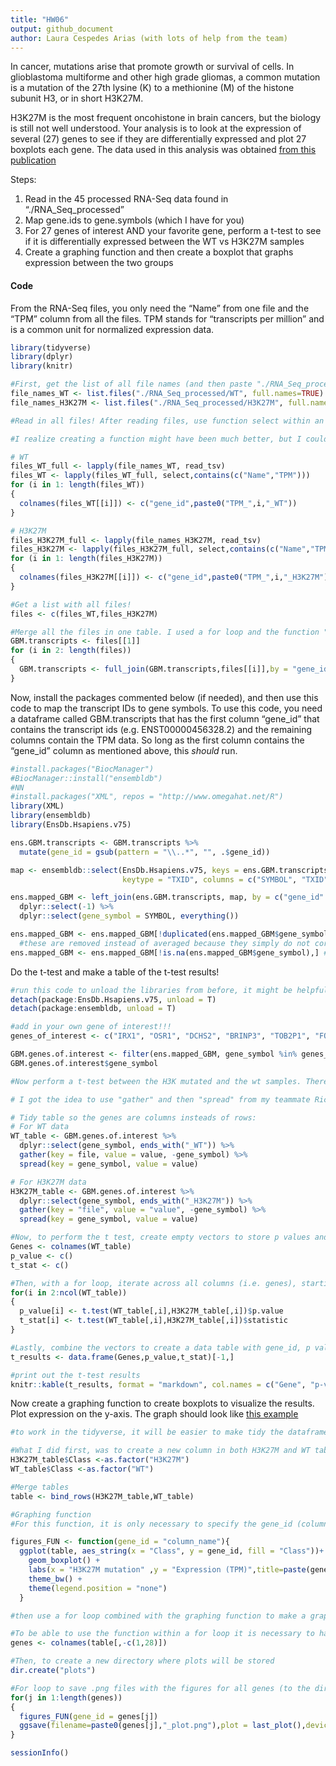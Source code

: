 ```yaml
---
title: "HW06"
output: github_document
author: Laura Cespedes Arias (with lots of help from the team)
---
```


In cancer, mutations arise that promote growth or survival of cells. In glioblastoma multiforme and other high grade gliomas, a common mutation is a mutation of the 27th lysine (K) to a methionine (M) of the histone subunit H3, or in short H3K27M. 

H3K27M is the most frequent oncohistone in brain cancers, but the biology is still not well understood. Your analysis is to look at the expression of several (27) genes to see if they are differentially expressed and plot 27 boxplots each gene. The data used in this analysis was obtained [from this publication](https://pubmed.ncbi.nlm.nih.gov/31085178/) 

Steps: 

  1. Read in the 45 processed RNA-Seq data found in "./RNA_Seq_processed"
  2. Map gene.ids to gene.symbols (which I have for you)
  3. For 27 genes of interest AND your favorite gene, perform a t-test to see if it is differentially expressed between the WT vs H3K27M samples
  4. Create a graphing function and then create a boxplot that graphs expression between the two groups

#### Code

From the RNA-Seq files, you only need the "Name" from one file and the "TPM" column from all the files. TPM stands for "transcripts per million" and is a common unit for normalized expression data. 

```r
library(tidyverse) 
library(dplyr) 
library(knitr)

#First, get the list of all file names (and then paste "./RNA_Seq_processed" to get the full path)
file_names_WT <- list.files("./RNA_Seq_processed/WT", full.names=TRUE)
file_names_H3K27M <- list.files("./RNA_Seq_processed/H3K27M", full.names=TRUE)

#Read in all files! After reading files, use function select within an apply to get tables with the columns of interest. Then, change the TPM column name to include info on the WT/H3K27M status

#I realize creating a function might have been much better, but I could not get them to work! Therefore, I decided to use for loops and apply functions which I have used more often in the past :)

# WT
files_WT_full <- lapply(file_names_WT, read_tsv)
files_WT <- lapply(files_WT_full, select,contains(c("Name","TPM")))
for (i in 1: length(files_WT))
{
  colnames(files_WT[[i]]) <- c("gene_id",paste0("TPM_",i,"_WT")) 
}

# H3K27M
files_H3K27M_full <- lapply(file_names_H3K27M, read_tsv)
files_H3K27M <- lapply(files_H3K27M_full, select,contains(c("Name","TPM")))
for (i in 1: length(files_H3K27M))
{
  colnames(files_H3K27M[[i]]) <- c("gene_id",paste0("TPM_",i,"_H3K27M")) 
}

#Get a list with all files!
files <- c(files_WT,files_H3K27M)

#Merge all the files in one table. I used a for loop and the function "full join" to acomplish this.
GBM.transcripts <- files[[1]]
for (i in 2: length(files))
{
  GBM.transcripts <- full_join(GBM.transcripts,files[[i]],by = "gene_id") 
}
```

Now, install the packages commented below (if needed), and then use this code to map the transcript IDs to gene symbols. To use this code, you need a dataframe called GBM.transcripts that has the first column "gene_id" that contains the transcript ids (e.g. ENST00000456328.2) and the remaining columns contain the TPM data. So long as the first column contains the "gene_id" column as mentioned above, this *should* run. 

```r
#install.packages("BiocManager")
#BiocManager::install("ensembldb")
#NN
#install.packages("XML", repos = "http://www.omegahat.net/R")
library(XML)
library(ensembldb)
library(EnsDb.Hsapiens.v75)

ens.GBM.transcripts <- GBM.transcripts %>% 
  mutate(gene_id = gsub(pattern = "\\..*", "", .$gene_id))

map <- ensembldb::select(EnsDb.Hsapiens.v75, keys = ens.GBM.transcripts$gene_id,
                         keytype = "TXID", columns = c("SYMBOL", "TXID"))

ens.mapped_GBM <- left_join(ens.GBM.transcripts, map, by = c("gene_id" = "TXID")) %>% 
  dplyr::select(-1) %>% 
  dplyr::select(gene_symbol = SYMBOL, everything())

ens.mapped_GBM <- ens.mapped_GBM[!duplicated(ens.mapped_GBM$gene_symbol),] #remove duplicated gene symbols
  #these are removed instead of averaged because they simply do not correlate particularly well. 
ens.mapped_GBM <- ens.mapped_GBM[!is.na(ens.mapped_GBM$gene_symbol),] #remove NA values

```

Do the t-test and make a table of the t-test results!

```r
#run this code to unload the libraries from before, it might be helpful because the select() function from dplyr might be hidden otherwise
detach(package:EnsDb.Hsapiens.v75, unload = T)
detach(package:ensembldb, unload = T)

#add in your own gene of interest!!! 
genes_of_interest <- c("IRX1", "OSR1", "DCHS2", "BRINP3", "TOB2P1", "FOXD1", "ZFPM2", "GLB1", "ALG5", "TRIM4", "ADARB2", "PCDHGA11", "IDH1", "EGFR", "MGMT", "TERT", "PTEN", "TP53", "RB1", "PTEN", "ATRX", "PDGFRA", "PIK3CA", "MICA", "CDKN2A", "EZH2", "BRD2")

GBM.genes.of.interest <- filter(ens.mapped_GBM, gene_symbol %in% genes_of_interest)
GBM.genes.of.interest$gene_symbol

#Now perform a t-test between the H3K mutated and the wt samples. There are many ways to do this actually, you can use a for loop or you could do the tidy alternative with broom(), but the for loop is probably the easiest

# I got the idea to use "gather" and then "spread" from my teammate Ricardo who kindly showed me his code after I got stuck. So, this solution is his, not mine.

# Tidy table so the genes are columns insteads of rows:
# For WT data
WT_table <- GBM.genes.of.interest %>%
  dplyr::select(gene_symbol, ends_with("_WT")) %>%
  gather(key = file, value = value, -gene_symbol) %>%
  spread(key = gene_symbol, value = value)

# For H3K27M data
H3K27M_table <- GBM.genes.of.interest %>%
  dplyr::select(gene_symbol, ends_with("_H3K27M")) %>%
  gather(key = "file", value = "value", -gene_symbol) %>%
  spread(key = gene_symbol, value = value)

#Now, to perform the t test, create empty vectors to store p values and t values
Genes <- colnames(WT_table)
p_value <- c()
t_stat <- c()

#Then, with a for loop, iterate across all columns (i.e. genes), starting from column 2 (column 1 = "file"). 
for(i in 2:ncol(WT_table))
{
  p_value[i] <- t.test(WT_table[,i],H3K27M_table[,i])$p.value
  t_stat[i] <- t.test(WT_table[,i],H3K27M_table[,i])$statistic
}

#Lastly, combine the vectors to create a data table with gene_id, p value and t statistic values
t_results <- data.frame(Genes,p_value,t_stat)[-1,]

#print out the t-test results
knitr::kable(t_results, format = "markdown", col.names = c("Gene", "p-value","t statistic"))
```

Now create a graphing function to create boxplots to visualize the results. Plot expression on the y-axis. The graph should look like [this example](IRX1_example.png)

```r
#to work in the tidyverse, it will be easier to make tidy the dataframe first

#What I did first, was to create a new column in both H3K27M and WT tables. This column will have the information on mutation status, which will be useful when both tables will be merged (to be able to later use as categorical variable for the graphing function)
H3K27M_table$Class <-as.factor("H3K27M")
WT_table$Class <-as.factor("WT")

#Merge tables
table <- bind_rows(H3K27M_table,WT_table)

#Graphing function
#For this function, it is only necessary to specify the gene_id (columns in data frame, see below). Then is a simple function to create a boxplot similar to the one in the example. I used aes_string instead of aes so it can identify 'gene_id' in each iteration. The categorical variable (x axis and color) is "Class" the variable that I created at the beggining of the chunk.

figures_FUN <- function(gene_id = "column_name"){
  ggplot(table, aes_string(x = "Class", y = gene_id, fill = "Class"))+
    geom_boxplot() +
    labs(x = "H3K27M mutation" ,y = "Expression (TPM)",title=paste(gene_id, "Expression in GBM models by H3K27 mutated or WT status")) +
    theme_bw() +
    theme(legend.position = "none") 
  }

#then use a for loop combined with the graphing function to make a graph for all your genes of interest 

#To be able to use the function within a for loop it is necessary to have a vector with gene_ids (this corresponds to the column names of the table, excluding the "file" and "Clas" variables)
genes <- colnames(table[,-c(1,28)])

#Then, to create a new directory where plots will be stored
dir.create("plots") 

#For loop to save .png files with the figures for all genes (to the directory created above)
for(j in 1:length(genes))
{
  figures_FUN(gene_id = genes[j])
  ggsave(filename=paste0(genes[j],"_plot.png"),plot = last_plot(),device="png",path="./plots")
}
```


```r
sessionInfo()
```


